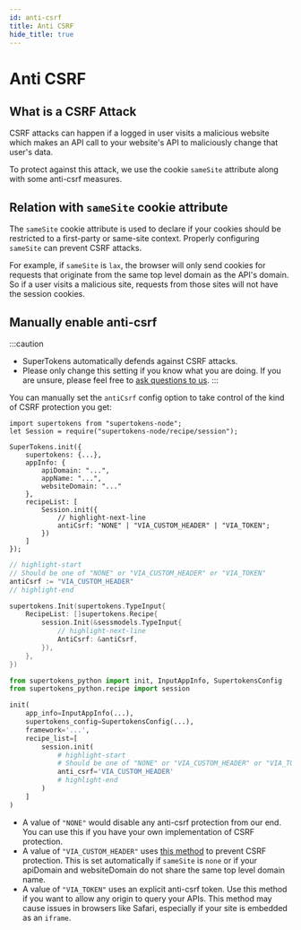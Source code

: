 ```yaml
---
id: anti-csrf
title: Anti CSRF
hide_title: true
---
```


<!-- COPY DOCS -->
<!-- ./session/common-customizations/sessions/anti-csrf.mdx -->


# Anti CSRF

## What is a CSRF Attack

CSRF attacks can happen if a logged in user visits a malicious website which makes an API call to your website's API to maliciously change that user's data.

To protect against this attack, we use the cookie `sameSite` attribute along with some anti-csrf measures.

## Relation with ``sameSite`` cookie attribute
The ``sameSite`` cookie attribute is used to declare if your cookies should be restricted to a first-party or same-site context. Properly configuring ``sameSite`` can prevent CSRF attacks.

For example, if `sameSite` is `lax`, the browser will only send cookies for requests that originate from the same top level domain as the API's domain. So if a user visits a malicious site, requests from those sites will not have the session cookies.

## Manually enable anti-csrf

:::caution
- SuperTokens automatically defends against CSRF attacks.
- Please only change this setting if you know what you are doing. If you are unsure, please feel free to [ask questions to us](https://supertokens.com/discord).
:::

You can manually set the `antiCsrf` config option to take control of the kind of CSRF protection you get:

<BackendSDKTabs>
<TabItem value="nodejs">

```tsx
import supertokens from "supertokens-node";
let Session = require("supertokens-node/recipe/session");

SuperTokens.init({
    supertokens: {...},
    appInfo: {
        apiDomain: "...",
        appName: "...",
        websiteDomain: "..."
    },
    recipeList: [
        Session.init({
            // highlight-next-line
            antiCsrf: "NONE" | "VIA_CUSTOM_HEADER" | "VIA_TOKEN"; 
        })
    ]
});
```
</TabItem>
<TabItem value="go">

```go
// highlight-start
// Should be one of "NONE" or "VIA_CUSTOM_HEADER" or "VIA_TOKEN"
antiCsrf := "VIA_CUSTOM_HEADER"
// highlight-end

supertokens.Init(supertokens.TypeInput{
    RecipeList: []supertokens.Recipe{
        session.Init(&sessmodels.TypeInput{
            // highlight-next-line
            AntiCsrf: &antiCsrf,
        }),
    },
})
```
</TabItem>
<TabItem value="python">

```python
from supertokens_python import init, InputAppInfo, SupertokensConfig
from supertokens_python.recipe import session

init(
    app_info=InputAppInfo(...),
    supertokens_config=SupertokensConfig(...),
    framework='...',
    recipe_list=[
        session.init(
            # highlight-start
            # Should be one of "NONE" or "VIA_CUSTOM_HEADER" or "VIA_TOKEN"
            anti_csrf='VIA_CUSTOM_HEADER'
            # highlight-end
        )
    ]
)
```

</TabItem>
</BackendSDKTabs>

- A value of `"NONE"` would disable any anti-csrf protection from our end. You can use this if you have your own implementation of CSRF protection.
- A value of `"VIA_CUSTOM_HEADER"` uses [this method](https://cheatsheetseries.owasp.org/cheatsheets/Cross-Site_Request_Forgery_Prevention_Cheat_Sheet.html#use-of-custom-request-headers) to prevent CSRF protection. This is set automatically if `sameSite` is `none` or if your <BackendSDKCasing>apiDomain</BackendSDKCasing> and <BackendSDKCasing>websiteDomain</BackendSDKCasing> do not share the same top level domain name.
- A value of `"VIA_TOKEN"` uses an explicit anti-csrf token. Use this method if you want to allow any origin to query your APIs. This method may cause issues in browsers like Safari, especially if your site is embedded as an `iframe`.